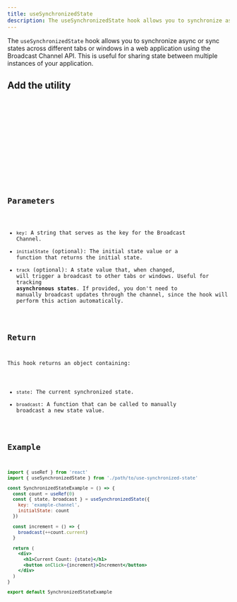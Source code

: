 ```yaml
---
title: useSynchronizedState
description: The useSynchronizedState hook allows you to synchronize async or sync states across different tabs or windows in a web application using the Broadcast Channel API. This is useful for sharing state between multiple instances of your application.
---
```


The `useSynchronizedState` hook allows you to synchronize async or sync states across different tabs or windows in a web application using the Broadcast Channel API. This is useful for sharing state between multiple instances of your application.

## Add the utility

<Tabs>
  <TabItem label='CLI'>
    <Code code='npx @ivnatsr/ezreact add use-synchronized-state' lang='bash' />
  </TabItem>
  <TabItem label='Code'>
      <Tabs>
        <TabItem label='JavaScript'>
          <UtilityCode lang='js' name='use-synchronized-state' type='hooks' />
        </TabItem>
        <TabItem label='TypeScript'>
          <UtilityCode lang='ts' name='use-synchronized-state' type='hooks' />
        </TabItem>
      </Tabs>
  </TabItem>
</Tabs>

## Parameters

- `key`: A string that serves as the key for the Broadcast Channel.
- `initialState` (optional): The initial state value or a function that returns the initial state.
- `track` (optional): A state value that, when changed, will trigger a broadcast to other tabs or windows. Useful for tracking **asynchronous states**. If provided, you don't need to manually broadcast updates through the channel, since the hook will perform this action automatically.

## Return

This hook returns an object containing:

- `state`: The current synchronized state.
- `broadcast`: A function that can be called to manually broadcast a new state value.

## Example

```jsx
import { useRef } from 'react'
import { useSynchronizedState } from './path/to/use-synchronized-state'

const SynchronizedStateExample = () => {
  const count = useRef(0)
  const { state, broadcast } = useSynchronizedState({
    key: 'example-channel',
    initialState: count
  })

  const increment = () => {
    broadcast(++count.current)
  }

  return (
    <div>
      <h1>Current Count: {state}</h1>
      <button onClick={increment}>Increment</button>
    </div>
  )
}

export default SynchronizedStateExample
```
